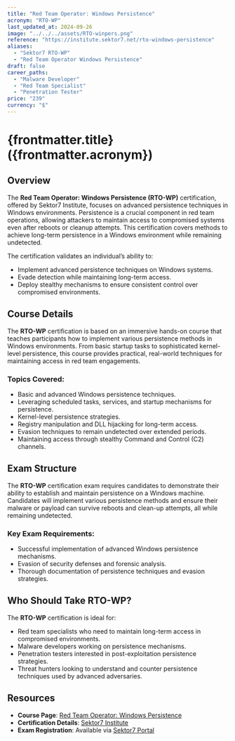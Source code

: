 ```yaml
---
title: "Red Team Operator: Windows Persistence"
acronym: "RTO-WP"
last_updated_at: 2024-09-26
image: "../../../assets/RTO-winpers.png"
reference: "https://institute.sektor7.net/rto-windows-persistence"
aliases:
  - "Sektor7 RTO-WP"
  - "Red Team Operator Windows Persistence"
draft: false
career_paths:
  - "Malware Developer"
  - "Red Team Specialist"
  - "Penetration Tester"
price: "239"
currency: "$"
---
```


# {frontmatter.title} ({frontmatter.acronym})

## Overview

The **Red Team Operator: Windows Persistence (RTO-WP)** certification, offered by Sektor7 Institute, focuses on advanced
persistence techniques in Windows environments. Persistence is a crucial component in red team operations, allowing
attackers to maintain access to compromised systems even after reboots or cleanup attempts. This certification covers
methods to achieve long-term persistence in a Windows environment while remaining undetected.

The certification validates an individual’s ability to:

- Implement advanced persistence techniques on Windows systems.
- Evade detection while maintaining long-term access.
- Deploy stealthy mechanisms to ensure consistent control over compromised environments.

## Course Details

The **RTO-WP** certification is based on an immersive hands-on course that teaches participants how to implement various
persistence methods in Windows environments. From basic startup tasks to sophisticated kernel-level persistence, this
course provides practical, real-world techniques for maintaining access in red team engagements.

### Topics Covered:

- Basic and advanced Windows persistence techniques.
- Leveraging scheduled tasks, services, and startup mechanisms for persistence.
- Kernel-level persistence strategies.
- Registry manipulation and DLL hijacking for long-term access.
- Evasion techniques to remain undetected over extended periods.
- Maintaining access through stealthy Command and Control (C2) channels.

## Exam Structure

The **RTO-WP** certification exam requires candidates to demonstrate their ability to establish and maintain persistence
on a Windows machine. Candidates will implement various persistence methods and ensure their malware or payload can
survive reboots and clean-up attempts, all while remaining undetected.

### Key Exam Requirements:

- Successful implementation of advanced Windows persistence mechanisms.
- Evasion of security defenses and forensic analysis.
- Thorough documentation of persistence techniques and evasion strategies.

## Who Should Take RTO-WP?

The **RTO-WP** certification is ideal for:

- Red team specialists who need to maintain long-term access in compromised environments.
- Malware developers working on persistence mechanisms.
- Penetration testers interested in post-exploitation persistence strategies.
- Threat hunters looking to understand and counter persistence techniques used by advanced adversaries.

## Resources

- **Course Page**: [Red Team Operator: Windows Persistence](https://institute.sektor7.net/rto-windows-persistence)
- **Certification Details**: [Sektor7 Institute](https://institute.sektor7.net/)
- **Exam Registration**: Available via [Sektor7 Portal](https://institute.sektor7.net/)
